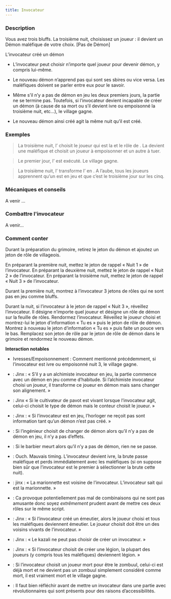 ```yaml
---
title: Invocateur
---
```



<Role INVOCATEUR header />

### Description

Vous avez trois bluffs. La troisième nuit, choisissez un joueur : il devient un Démon maléfique de votre choix. [Pas de Démon]

L’invocateur créé un démon

-	L’invocateur peut choisir n’importe quel joueur pour devenir démon, y compris lui-même.

-	Le nouveau démon n’apprend pas qui sont ses sbires ou vice versa. Les maléfiques doivent se parler entre eux pour le savoir.

-	Même s’il n’y a pas de démon en jeu les deux premiers jours, la partie ne se termine pas. Toutefois, si l’invocateur devient incapable de créer un démon (à cause de sa mort ou s’il devient ivre ou empoisonné la troisième nuit, etc…), le village gagne.

-	Le nouveau démon ainsi créé agit la même nuit qu’il est créé.

### Exemples

> La troisième nuit, l’<Role INVOCATEUR /> choisit le joueur qui est la <Role BALANCE /> et le rôle de <Role SANGSUE />. La <Role BALANCE /> devient une <Role SANGSUE /> maléfique et choisit un joueur à empoisonner et un autre à tuer.

> Le premier jour, l’<Role INVOCATEUR /> est exécuté. Le village gagne.

> La troisième nuit, l’<Role INVOCATEUR /> transforme l’<Role ALCHIMISTE /> en <Role LEVIATHAN />. A l’aube, tous les joueurs apprennent qu’un <Role LEVIATHAN /> est en jeu et que c’est le troisième jour sur les cinq. 

### Mécaniques et conseils

A venir ...

### Combattre l'invocateur

A venir...

### Comment conter

Durant la préparation du grimoire, retirez le jeton du démon et ajoutez un jeton de rôle de villageois.

En préparant la première nuit, mettez le jeton de rappel « Nuit 1 » de l’invocateur. En préparant la deuxième nuit, mettez le jeton de rappel « Nuit 2 » de l’invocateur. En préparant la troisième nuit, mettez le jeton de rappel « Nuit 3 » de l’invocateur.

Durant la première nuit, montrez à l’invocateur 3 jetons de rôles qui ne sont pas en jeu comme bluffs.

Durant la nuit, si l’invocateur à le jeton de rappel « Nuit 3 », réveillez l’invocateur. Il désigne n’importe quel joueur et désigne un rôle de démon sur la feuille de rôles. Rendormez l’invocateur. Réveillez le joueur choisi et montrez-lui le jeton d’information « Tu es » puis le jeton de rôle de démon. Montrez à nouveau le jeton d’information « Tu es » puis faite un pouce vers le bas. Remplacez son jeton de rôle par le jeton de rôle de démon dans le grimoire et rendormez le nouveau démon.

**Interaction notables**

- Ivresses/Empoisonnement : Comment mentionné précédemment, si l’invocateur est ivre ou empoisonné nuit 3, le village gagne.

- <Role ALCHIMISTE /> : Jinx : « S’il y a un alchimiste invocateur en jeu, la partie commence avec un démon en jeu comme d’habitude. Si l’alchimiste invocateur choisi un joueur, il transforme ce joueur en démon mais sans changer son alignement. »

- <Role CULTIVATEUR_DE_PAVOT /> : Jinx « Si le cultivateur de pavot est vivant lorsque l’invocateur agit, celui-ci choisit le type de démon mais le conteur choisit le joueur. »

- <Role HORLOGER /> : Jinx : « Si l’invocateur est en jeu, l’horloger ne reçoit pas sont information tant qu’un démon n’est pas créé. »

- <Role INGENIEUR /> : Si l’ingénieur choisit de changer de démon alors qu’il n’y a pas de démon en jeu, il n’y a pas d’effets. 

- <Role BARBIER /> : Si le barbier meurt alors qu’il n’y a pas de démon, rien ne se passe.

- <Role BRUTE /> : Ouch. Mauvais timing. L’invocateur devient ivre, la brute passe maléfique et perds immédiatement avec les maléfiques (si on suppose bien sûr que l’invocateur est le premier à sélectionner la brute cette nuit).

- <Role MARIONNETTE /> : jinx : « La marionnette est voisine de l’invocateur. L’invocateur sait qui est la marionnette. »

- <Role VIEILLE_CHOUETTE /> : Ca provoque potentiellement pas mal de combinaisons qui ne sont pas amusante donc soyez *extrêmement* prudent avant de mettre ces deux rôles sur le même script. 

- <Role EMEUTIER /> : Jinx : « Si l’invocateur créé un émeutier, alors le joueur choisi et tous les maléfiques deviennent émeutier. Le joueur choisit doit être un des voisins vivants de l’invocateur. »

- <Role KAZALI /> : Jinx : « Le kazali ne peut pas choisir de créer un invocateur. »

- <Role LEGION /> : Jinx : « Si l’invocateur choisit de créer une légion, la plupart des joueurs (y compris tous les maléfiques) deviennent légion. »

- <Role ZOMBUUL /> : Si l’invocateur choisit un joueur mort pour être le zombuul, celui-ci est déjà mort et ne devient pas un zombuul simplement considéré comme mort, il est vraiment mort et le village gagne. 

- <Fabled REVOLUTIONNAIRE /> : Il faut bien réfléchir avant de mettre un invocateur dans une partie avec révolutionnaires qui sont présents pour des raisons d’accessibilités. 